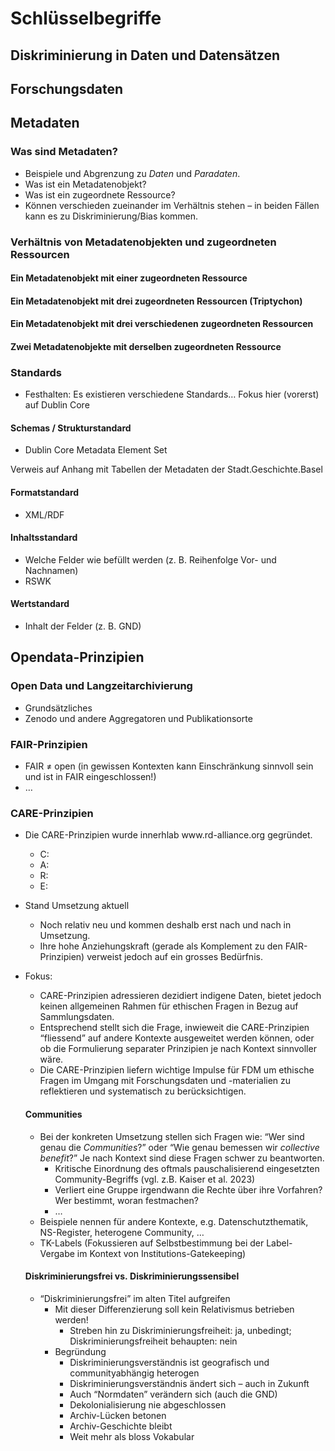 # Schlüsselbegriffe

## Diskriminierung in Daten und Datensätzen

## Forschungsdaten

## Metadaten

### Was sind Metadaten?

- Beispiele und Abgrenzung zu _Daten_ und _Paradaten_.
- Was ist ein Metadatenobjekt?
- Was ist ein zugeordnete Ressource?
- Können verschieden zueinander im Verhältnis stehen -- in beiden Fällen kann es zu Diskriminierung/Bias kommen.

### Verhältnis von Metadatenobjekten und zugeordneten Ressourcen

#### Ein Metadatenobjekt mit einer zugeordneten Ressource

#### Ein Metadatenobjekt mit drei zugeordneten Ressourcen (Triptychon)

#### Ein Metadatenobjekt mit drei verschiedenen zugeordneten Ressourcen

#### Zwei Metadatenobjekte mit derselben zugeordneten Ressource

### Standards

- Festhalten: Es existieren verschiedene Standards... Fokus hier (vorerst) auf Dublin Core

#### Schemas / Strukturstandard

- Dublin Core Metadata Element Set

::: {.callout-tip title="Tipp der Stadt.Geschichte.Basel"}
Verweis auf Anhang mit Tabellen der Metadaten der Stadt.Geschichte.Basel
:::

#### Formatstandard

- XML/RDF

#### Inhaltsstandard

- Welche Felder wie befüllt werden (z. B. Reihenfolge Vor- und Nachnamen)
- RSWK

#### Wertstandard

- Inhalt der Felder (z. B. GND)

## Opendata-Prinzipien

### Open Data und Langzeitarchivierung

- Grundsätzliches
- Zenodo und andere Aggregatoren und Publikationsorte

### FAIR-Prinzipien

- FAIR ≠ open (in gewissen Kontexten kann Einschränkung sinnvoll sein und ist in FAIR eingeschlossen!)
- ...

### CARE-Prinzipien

- Die CARE-Prinzipien wurde innerhlab www.rd-alliance.org gegründet.
  - C:
  - A:
  - R:
  - E:
- Stand Umsetzung aktuell
  - Noch relativ neu und kommen deshalb erst nach und nach in Umsetzung.
  - Ihre hohe Anziehungskraft (gerade als Komplement zu den FAIR-Prinzipien) verweist jedoch auf ein grosses Bedürfnis.
- Fokus:

  - CARE-Prinzipien adressieren dezidiert indigene Daten, bietet jedoch keinen allgemeinen Rahmen für ethischen Fragen in Bezug auf Sammlungsdaten.
  - Entsprechend stellt sich die Frage, inwieweit die CARE-Prinzipien "fliessend" auf andere Kontexte ausgeweitet werden können, oder ob die Formulierung separater Prinzipien je nach Kontext sinnvoller wäre.
  - Die CARE-Prinzipien liefern wichtige Impulse für FDM um ethische Fragen im Umgang mit Forschungsdaten und -materialien zu reflektieren und systematisch zu berücksichtigen.

  #### Communities

  - Bei der konkreten Umsetzung stellen sich Fragen wie: "Wer sind genau die _Communities_?" oder "Wie genau bemessen wir _collective benefit_?" Je nach Kontext sind diese Fragen schwer zu beantworten.
    - Kritische Einordnung des oftmals pauschalisierend eingesetzten Community-Begriffs (vgl. z.B. Kaiser et al. 2023)
    - Verliert eine Gruppe irgendwann die Rechte über ihre Vorfahren? Wer bestimmt, woran festmachen?
    - ...
  - Beispiele nennen für andere Kontexte, e.g. Datenschutzthematik, NS-Register, heterogene Community, ...
  - TK-Labels (Fokussieren auf Selbstbestimmung bei der Label-Vergabe im Kontext von Institutions-Gatekeeping)

  #### Diskriminierungsfrei vs. Diskriminierungssensibel

  - "Diskriminierungsfrei" im alten Titel aufgreifen
    - Mit dieser Differenzierung soll kein Relativismus betrieben werden!
      - Streben hin zu Diskriminierungsfreiheit: ja, unbedingt; Diskriminierungsfreiheit behaupten: nein
    - Begründung
      - Diskriminierungsverständnis ist geografisch und communityabhängig heterogen
      - Diskriminierungsverständnis ändert sich -- auch in Zukunft
      - Auch "Normdaten" verändern sich (auch die GND)
      - Dekolonialisierung nie abgeschlossen
      - Archiv-Lücken betonen
      - Archiv-Geschichte bleibt
      - Weit mehr als bloss Vokabular

